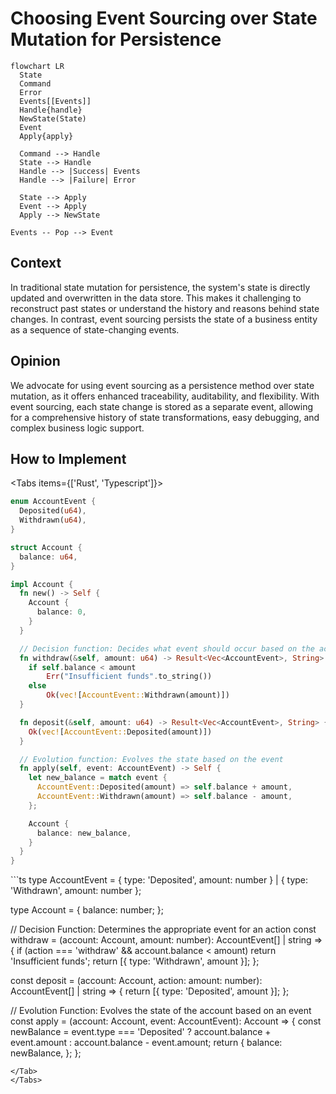 
# Choosing Event Sourcing over State Mutation for Persistence

```mermaid
flowchart LR
  State
  Command
  Error
  Events[[Events]]
  Handle{handle}
  NewState(State)
  Event
  Apply{apply}

  Command --> Handle
  State --> Handle
  Handle --> |Success| Events
  Handle --> |Failure| Error

  State --> Apply
  Event --> Apply
  Apply --> NewState
  
Events -- Pop --> Event
```

## Context

In traditional state mutation for persistence, the system's state is directly updated and overwritten in the data store. This makes it challenging to reconstruct past states or understand the history and reasons behind state changes. In contrast, event sourcing persists the state of a business entity as a sequence of state-changing events.

## Opinion

We advocate for using event sourcing as a persistence method over state mutation, as it offers enhanced traceability, auditability, and flexibility. With event sourcing, each state change is stored as a separate event, allowing for a comprehensive history of state transformations, easy debugging, and complex business logic support.

## How to Implement

<Tabs items={['Rust', 'Typescript']}>
<Tab>
```rust
enum AccountEvent {
  Deposited(u64),
  Withdrawn(u64),
}

struct Account {
  balance: u64,
}

impl Account {
  fn new() -> Self {
    Account {
      balance: 0,
    }
  }

  // Decision function: Decides what event should occur based on the action
  fn withdraw(&self, amount: u64) -> Result<Vec<AccountEvent>, String> {
    if self.balance < amount 
        Err("Insufficient funds".to_string())
    else
        Ok(vec![AccountEvent::Withdrawn(amount)])
  }

  fn deposit(&self, amount: u64) -> Result<Vec<AccountEvent>, String> {
    Ok(vec![AccountEvent::Deposited(amount)])
  }

  // Evolution function: Evolves the state based on the event
  fn apply(self, event: AccountEvent) -> Self {
    let new_balance = match event {
      AccountEvent::Deposited(amount) => self.balance + amount,
      AccountEvent::Withdrawn(amount) => self.balance - amount,
    };

    Account {
      balance: new_balance,
    }
  }
}
```
</Tab>
<Tab>
```ts
type AccountEvent = { type: 'Deposited', amount: number } | { type: 'Withdrawn', amount: number };

type Account = {
  balance: number;
};

// Decision Function: Determines the appropriate event for an action
const withdraw = (account: Account, amount: number): AccountEvent[] | string => {
  if (action === 'withdraw' && account.balance < amount) return 'Insufficient funds';
  return [{ type: 'Withdrawn', amount }];
};

const deposit = (account: Account, action: amount: number): AccountEvent[] | string => {
  return [{ type: 'Deposited', amount }];
};

// Evolution Function: Evolves the state of the account based on an event
const apply = (account: Account, event: AccountEvent): Account => {
  const newBalance = event.type === 'Deposited' ? account.balance + event.amount : account.balance - event.amount;
  return {
    balance: newBalance,
  };
};
```
</Tab>
</Tabs>
